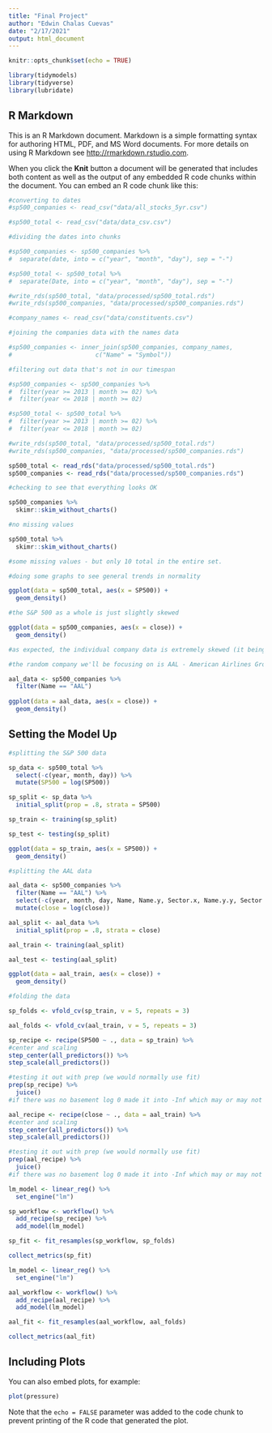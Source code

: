 ```yaml
---
title: "Final Project"
author: "Edwin Chalas Cuevas"
date: "2/17/2021"
output: html_document
---
```


```r
knitr::opts_chunk$set(echo = TRUE)

library(tidymodels)
library(tidyverse)
library(lubridate)
```

## R Markdown

This is an R Markdown document. Markdown is a simple formatting syntax for authoring HTML, PDF, and MS Word documents. For more details on using R Markdown see <http://rmarkdown.rstudio.com>.

When you click the **Knit** button a document will be generated that includes both content as well as the output of any embedded R code chunks within the document. You can embed an R code chunk like this:

```r
#converting to dates
#sp500_companies <- read_csv("data/all_stocks_5yr.csv")

#sp500_total <- read_csv("data/data_csv.csv")

#dividing the dates into chunks

#sp500_companies <- sp500_companies %>% 
#  separate(date, into = c("year", "month", "day"), sep = "-")

#sp500_total <- sp500_total %>% 
#  separate(Date, into = c("year", "month", "day"), sep = "-")

#write_rds(sp500_total, "data/processed/sp500_total.rds")
#write_rds(sp500_companies, "data/processed/sp500_companies.rds")

#company_names <- read_csv("data/constituents.csv")

#joining the companies data with the names data

#sp500_companies <- inner_join(sp500_companies, company_names, 
#                       c("Name" = "Symbol"))

#filtering out data that's not in our timespan

#sp500_companies <- sp500_companies %>%
#  filter(year >= 2013 | month >= 02) %>%
#  filter(year <= 2018 | month >= 02)

#sp500_total <- sp500_total %>%
#  filter(year >= 2013 | month >= 02) %>%
#  filter(year <= 2018 | month >= 02)

#write_rds(sp500_total, "data/processed/sp500_total.rds")
#write_rds(sp500_companies, "data/processed/sp500_companies.rds")

sp500_total <- read_rds("data/processed/sp500_total.rds")
sp500_companies <- read_rds("data/processed/sp500_companies.rds")

#checking to see that everything looks OK

sp500_companies %>%
  skimr::skim_without_charts()

#no missing values

sp500_total %>%
  skimr::skim_without_charts()

#some missing values - but only 10 total in the entire set.

#doing some graphs to see general trends in normality

ggplot(data = sp500_total, aes(x = SP500)) +
  geom_density()

#the S&P 500 as a whole is just slightly skewed

ggplot(data = sp500_companies, aes(x = close)) +
  geom_density()

#as expected, the individual company data is extremely skewed (it being 500 seperate companies, this is to be expected)

#the random company we'll be focusing on is AAL - American Airlines Group. 

aal_data <- sp500_companies %>%
  filter(Name == "AAL")
  
ggplot(data = aal_data, aes(x = close)) +
  geom_density()
```

## Setting the Model Up

```r

#splitting the S&P 500 data

sp_data <- sp500_total %>%
  select(-c(year, month, day)) %>%
  mutate(SP500 = log(SP500))

sp_split <- sp_data %>%
  initial_split(prop = .8, strata = SP500)

sp_train <- training(sp_split)

sp_test <- testing(sp_split)

ggplot(data = sp_train, aes(x = SP500)) +
  geom_density()

#splitting the AAL data

aal_data <- sp500_companies %>%
  filter(Name == "AAL") %>%
  select(-c(year, month, day, Name, Name.y, Sector.x, Name.y.y, Sector.y)) %>%
  mutate(close = log(close))

aal_split <- aal_data %>%
  initial_split(prop = .8, strata = close)

aal_train <- training(aal_split)

aal_test <- testing(aal_split)

ggplot(data = aal_train, aes(x = close)) +
  geom_density()

#folding the data

sp_folds <- vfold_cv(sp_train, v = 5, repeats = 3)

aal_folds <- vfold_cv(aal_train, v = 5, repeats = 3)

sp_recipe <- recipe(SP500 ~ ., data = sp_train) %>%
#center and scaling
step_center(all_predictors()) %>%
step_scale(all_predictors())

#testing it out with prep (we would normally use fit)
prep(sp_recipe) %>%
  juice()
#if there was no basement log 0 made it into -Inf which may or may not be an issue

aal_recipe <- recipe(close ~ ., data = aal_train) %>%
#center and scaling
step_center(all_predictors()) %>%
step_scale(all_predictors())

#testing it out with prep (we would normally use fit)
prep(aal_recipe) %>%
  juice()
#if there was no basement log 0 made it into -Inf which may or may not be an issue

lm_model <- linear_reg() %>%
  set_engine("lm")

sp_workflow <- workflow() %>%
  add_recipe(sp_recipe) %>%
  add_model(lm_model)

sp_fit <- fit_resamples(sp_workflow, sp_folds)

collect_metrics(sp_fit)

lm_model <- linear_reg() %>%
  set_engine("lm")

aal_workflow <- workflow() %>%
  add_recipe(aal_recipe) %>%
  add_model(lm_model)

aal_fit <- fit_resamples(aal_workflow, aal_folds)

collect_metrics(aal_fit)

```

## Including Plots

You can also embed plots, for example:

```r
plot(pressure)
```

Note that the `echo = FALSE` parameter was added to the code chunk to prevent printing of the R code that generated the plot.
